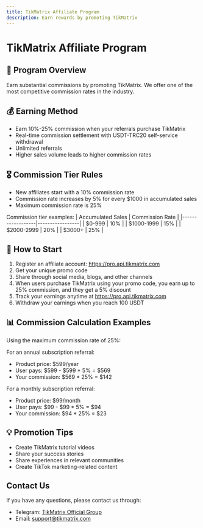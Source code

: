 ```yaml
---
title: TikMatrix Affiliate Program
description: Earn rewards by promoting TikMatrix
---
```


# TikMatrix Affiliate Program

## 🎯 Program Overview

Earn substantial commissions by promoting TikMatrix. We offer one of the most competitive commission rates in the industry.

## 💰 Earning Method

- Earn 10%-25% commission when your referrals purchase TikMatrix
- Real-time commission settlement with USDT-TRC20 self-service withdrawal
- Unlimited referrals
- Higher sales volume leads to higher commission rates

## 🎖️ Commission Tier Rules

- New affiliates start with a 10% commission rate
- Commission rate increases by 5% for every $1000 in accumulated sales
- Maximum commission rate is 25%

Commission tier examples:
| Accumulated Sales | Commission Rate |
|------------------|-----------------|
| $0-999           | 10%            |
| $1000-1999       | 15%            |
| $2000-2999       | 20%            |
| $3000+           | 25%            |

## 🚀 How to Start

1. Register an affiliate account: https://pro.api.tikmatrix.com
2. Get your unique promo code
3. Share through social media, blogs, and other channels
4. When users purchase TikMatrix using your promo code, you earn up to 25% commission, and they get a 5% discount
5. Track your earnings anytime at https://pro.api.tikmatrix.com
6. Withdraw your earnings when you reach 100 USDT

## 📊 Commission Calculation Examples

Using the maximum commission rate of 25%:

For an annual subscription referral:
- Product price: $599/year
- User pays: $599 - $599 * 5% = $569
- Your commission: $569 * 25% = $142

For a monthly subscription referral:
- Product price: $99/month
- User pays: $99 - $99 * 5% = $94
- Your commission: $94 * 25% = $23

## 💡 Promotion Tips

- Create TikMatrix tutorial videos
- Share your success stories
- Share experiences in relevant communities
- Create TikTok marketing-related content

## Contact Us

If you have any questions, please contact us through:
- Telegram: [TikMatrix Official Group](https://t.me/tikmatrix_support)
- Email: support@tikmatrix.com 